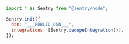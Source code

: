 <SignInNote />

```javascript {tabTitle: JavaScript}
import * as Sentry from "@sentry/node";

Sentry.init({
  dsn: "___PUBLIC_DSN___",
  integrations: [Sentry.dedupeIntegration()],
});
```
